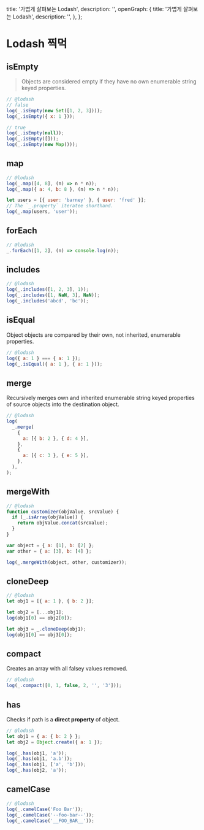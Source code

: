   title: '가볍게 살펴보는 Lodash',
  description: '',
  openGraph: {
    title: '가볍게 살펴보는 Lodash',
    description: '',
  },
};

# Lodash 찍먹

## isEmpty

> Objects are considered empty if they have no own enumerable string keyed
> properties.

```js
// @lodash
// false
log(_.isEmpty(new Set([1, 2, 3])));
log(_.isEmpty({ x: 1 }));

// true
log(_.isEmpty(null));
log(_.isEmpty([]));
log(_.isEmpty(new Map()));
```

## map

```js
// @lodash
log(_.map([4, 8], (n) => n * n));
log(_.map({ a: 4, b: 8 }, (n) => n * n));

let users = [{ user: 'barney' }, { user: 'fred' }];
// The `_.property` iteratee shorthand.
log(_.map(users, 'user'));
```

## forEach

```js
// @lodash
_.forEach([1, 2], (n) => console.log(n));
```

## includes

```js
// @lodash
log(_.includes([1, 2, 3], 1));
log(_.includes([1, NaN, 3], NaN));
log(_.includes('abcd', 'bc'));
```

## isEqual

Object objects are compared by their own, not inherited, enumerable properties.

```js
// @lodash
log({ a: 1 } === { a: 1 });
log(_.isEqual({ a: 1 }, { a: 1 }));
```

## merge

Recursively merges own and inherited enumerable string keyed properties of
source objects into the destination object.

```js
// @lodash
log(
  _.merge(
    {
      a: [{ b: 2 }, { d: 4 }],
    },
    {
      a: [{ c: 3 }, { e: 5 }],
    },
  ),
);
```

## mergeWith

```js
// @lodash
function customizer(objValue, srcValue) {
  if (_.isArray(objValue)) {
    return objValue.concat(srcValue);
  }
}

var object = { a: [1], b: [2] };
var other = { a: [3], b: [4] };

log(_.mergeWith(object, other, customizer));
```

## cloneDeep

```js
// @lodash
let obj1 = [{ a: 1 }, { b: 2 }];

let obj2 = [...obj1];
log(obj1[0] == obj2[0]);

let obj3 = _.cloneDeep(obj1);
log(obj1[0] == obj3[0]);
```

## compact

Creates an array with all falsey values removed.

```js
// @lodash
log(_.compact([0, 1, false, 2, '', '3']));
```

## has

Checks if path is a **direct property** of object.

```js
// @lodash
let obj1 = { a: { b: 2 } };
let obj2 = Object.create({ a: 1 });

log(_.has(obj1, 'a'));
log(_.has(obj1, 'a.b'));
log(_.has(obj1, ['a', 'b']));
log(_.has(obj2, 'a'));
```

## camelCase

```js
// @lodash
log(_.camelCase('Foo Bar'));
log(_.camelCase('--foo-bar--'));
log(_.camelCase('__FOO_BAR__'));
```
